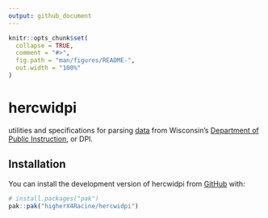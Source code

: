 ```yaml
---
output: github_document
---
```


<!-- README.md is generated from README.Rmd. Please edit that file -->

```r
knitr::opts_chunk$set(
  collapse = TRUE,
  comment = "#>",
  fig.path = "man/figures/README-",
  out.width = "100%"
)
```

# hercwidpi

<!-- badges: start -->
<!-- badges: end -->

utilities and specifications for parsing
[data](https://dpi.wi.gov/wisedash/download-files) from Wisconsin's
[Department of Public Instruction](https://dpi.wi.gov/), or DPI.

## Installation

You can install the development version of hercwidpi from [GitHub](https://github.com/) with:

``` r
# install.packages("pak")
pak::pak("higherX4Racine/hercwidpi")
```
